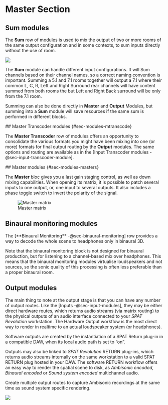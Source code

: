 # Master Section 

## Sum modules {#sec-modules-sum}

The **Sum** row of modules is used to mix the output of two or more rooms of the same output configuration and in some contexts, to sum inputs directly without the use of room.

![](https://media.githubusercontent.com/media/FLUX-SE/doc_images/main/SpatR/Setup/ChannelBasedSession.jpg)

The **Sum** module can handle different input configurations.
It will Sum channels based on their channel names, so a correct naming convention is important.
Summing a 5.1 and 7.1 rooms together will output a 7.1 where their common L, C, R, Left and Right Surround rear channels will have content summed from both rooms the but Left and Right Back surround will be only from the 7.1 room.

:::{.callout-note}
Summing can also be done directly in **Master** and **Output** Modules, but summing into a **Sum** module will save resources if the same sum is performed in different blocks.
:::

## Master Transcoder modules {#sec-modules-mtranscode}

The **Master Transcoder** row of modules offers an opportunity to consolidate the various formats you might have been mixing into one (or more) formats for final output routing by the **Output** modules.
The same options and routing are available as in the [Input Transcoder modules -@sec-input-transcoder-module].


## Master modules {#sec-modules-masters}

The **Master** bloc gives you a last gain staging control, as well as down mixing capabilities. When opening its matrix, it is possible to patch several inputs to one output, or, one input to several outputs. It also includes a phase toggle switch to invert the polarity of the signal.

![Master matrix](https://media.githubusercontent.com/media/FLUX-SE/doc_images/main/SpatR/Setup/MasterMatrix.png)

## Binaural monitoring modules {#sec-modules-binaural}

The [**Binaural Monitoring** -@sec-binaural-monitoring] row provides a way to decode the whole scene to headphones only in binaural 3D.

:::{.callout-warning}
Note that the binaural monitoring block is not designed for binaural production, but for listening to a channel-based mix over headphones. This means that the binaural monitoring modules virtualise loudspeakers and not sources, so the sonic quality of this processing is often less preferable than a proper binaural room.
:::

## Output modules {#sec-modules-output}

The main thing to note at the output stage is that you can have any number of output routes.
Like the [Inputs -@sec-input-modules], they may be either direct hardware routes, which returns audio streams (via matrix routing) to the physical outputs of an audio interface connected to your _SPAT Revolution_ workstation.
The Hardware Output workflow is the most direct way to render in realtime to an actual loudspeaker system (or headphones).

:::{.callout-warning}
 Software outputs are created by the instantiation of a SPAT Return plug-in in a compatible DAW, when its local audio path is set to "on".
:::

Outputs may also be linked to _SPAT Revolution_ RETURN plug-ins, which returns audio streams internally on the same workstation to a valid SPAT RETURN plug hosted in your DAW.
The software RETURN workflow offers an easy way to render the spatial scene to disk, as _Ambisonic encoded_, _Binaural encoded_ or _Sound system encoded_ multichannel audio.

:::{.callout-note}
Create multiple output routes to capture Ambisonic recordings at the same time as sound system specific rendering.
:::

![](https://media.githubusercontent.com/media/FLUX-SE/doc_images/main/SpatR/Setup/OutputSelected.png)